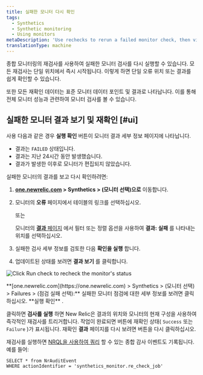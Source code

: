 ```yaml
---
title: 실패한 모니터 다시 확인
tags:
  - Synthetics
  - Synthetic monitoring
  - Using monitors
metaDescription: 'Use rechecks to rerun a failed monitor check, then view the status and details on the Results page.'
translationType: machine
---
```



종합 모니터링의 재검사를 사용하여 실패한 모니터 검사를 다시 실행할 수 있습니다. 모든 재검사는 단일 위치에서 즉시 시작됩니다. 이렇게 하면 단일 오류 위치 또는 결과를 쉽게 확인할 수 있습니다.

또한 모든 재확인 데이터는 표준 모니터 데이터 포인트 및 결과로 나타납니다. 이를 통해 전체 모니터 성능과 관련하여 모니터 검사를 볼 수 있습니다.

## 실패한 모니터 결과 보기 및 재확인 [#ui]

사용 <Icon name="fe-rotate-cw"/>다음과 같은 경우 **실행 확인** 버튼이 모니터 결과 세부 정보 페이지에 나타납니다.

* 결과는 `FAILED` 상태입니다.
* 결과는 지난 24시간 동안 발생했습니다.
* 결과가 발생한 이후로 모니터가 편집되지 않았습니다.

실패한 모니터의 결과를 보고 다시 확인하려면:

1. **[one.newrelic.com](https://one.newrelic.com) > Synthetics > (모니터 선택)으로** 이동합니다.

2. 모니터의 **오류** 페이지에서 테이블의 링크를 선택하십시오.

   또는

   모니터의 [**결과** 페이지](/docs/synthetics/new-relic-synthetics/using-monitors/view-monitor-results) 에서 필터 또는 정렬 옵션을 사용하여 **결과: 실패** 를 나타내는 위치를 선택하십시오.

3. 실패한 검사 세부 정보를 검토한 다음 <Icon name="fe-rotate-cw"/>**확인을 실행** 합니다.

4. 업데이트된 상태를 보려면 **결과 보기** 를 클릭합니다.

<img
  title="Click Run check to recheck the monitor's status"
  alt="Click Run check to recheck the monitor's status"
  src={runcheck}
/>

<figcaption>
  **[one.newrelic.com](https://one.newrelic.com) > Synthetics > (모니터 선택) > Failures > (점검 실패 선택):** 실패한 모니터 점검에 대한 세부 정보를 보려면 클릭하십시오. <Icon name="fe-rotate-cw"/>**실행 확인** .
</figcaption>

클릭하면 <Icon name="fe-rotate-cw"/>**검사를 실행** 하면 New Relic은 결과의 위치와 모니터의 현재 구성을 사용하여 즉각적인 재검사를 트리거합니다. 작업이 완료되면 버튼에 재확인 상태( `Success` 또는 `Failure` )가 표시됩니다. 재확인 **결과** 페이지를 다시 보려면 버튼을 다시 클릭하십시오.

재검사를 실행하면 [NRQL을 사용하여 쿼리](/docs/query-your-data/nrql-new-relic-query-language/nrql-query-tutorials/query-infrastructure-dimensional-metrics-nrql) 할 수 있는 종합 감사 이벤트도 기록됩니다. 예를 들어:

```
SELECT * from NrAuditEvent 
WHERE actionIdentifier = 'synthetics_monitor.re_check_job'
```